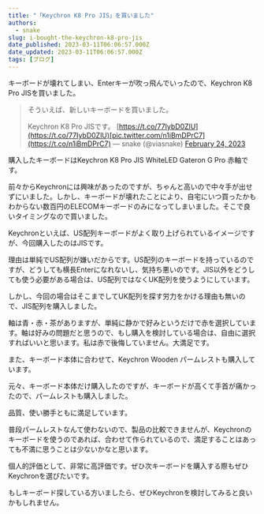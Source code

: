 ```yaml
---
title: "「Keychron K8 Pro JIS」を買いました"
authors:
  - snake
slug: i-bought-the-keychron-k8-pro-jis
date_published: 2023-03-11T06:06:57.000Z
date_updated: 2023-03-11T06:06:57.000Z
tags: [ブログ]
---
```


キーボードが壊れてしまい、Enterキーが吹っ飛んでいったので、Keychron K8 Pro JISを買いました。

> そういえば、新しいキーボードを買いました。
> 
> Keychron K8 Pro JISです。 [https://t.co/77IybD0ZlU](https://t.co/77IybD0ZlU)[pic.twitter.com/n1iBmDPrC7](https://t.co/n1iBmDPrC7)
> &mdash; snake (@viasnake) [February 24, 2023](https://twitter.com/viasnake/status/1628919312416391168?ref_src=twsrc%5Etfw)

購入したキーボードはKeychron K8 Pro JIS WhiteLED Gateron G Pro 赤軸です。

前々からKeychronには興味があったのですが、ちゃんと高いので中々手が出せずにいました。しかし、キーボードが壊れたことにより、自宅にいつ買ったかもわからない数百円のELECOMキーボードのみになってしまいました。そこで良いタイミングなので買いました。

Keychronといえば、US配列キーボードがよく取り上げられているイメージですが、今回購入したのはJISです。

理由は単純でUS配列が嫌いだからです。US配列のキーボードを持っているのですが、どうしても横長Enterになれないし、気持ち悪いのです。JIS以外をどうしても使う必要がある場合は、US配列ではなくUK配列を使うようにしています。

しかし、今回の場合はそこまでしてUK配列を探す労力をかける理由も無いので、JIS配列を購入しました。

軸は青・赤・茶がありますが、単純に静かで好みというだけで赤を選択しています。軸は好みの問題だと思うので、もし購入を検討している場合は、自由に選択すればいいと思います。私は赤で後悔していません。大満足です。

また、キーボード本体に合わせて、Keychron Wooden パームレストも購入しています。

元々、キーボード本体だけ購入したのですが、キーボードが高くて手首が痛かったので、パームレストも購入しました。

品質、使い勝手ともに満足しています。

普段パームレストなんて使わないので、製品の比較できませんが、Keychronのキーボードを使うのであれば、合わせて作られているので、満足することはあっても不満に思うことは少ないかなと思います。

個人的評価として、非常に高評価です。ぜひ次キーボードを購入する際もぜひKeychronを選びたいです。

もしキーボード探している方いましたら、ぜひKeychronを検討してみると良いかもしれません。

